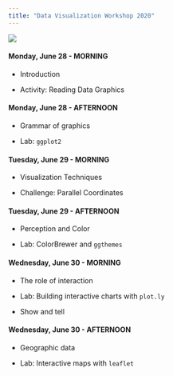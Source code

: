 ```yaml
---
title: "Data Visualization Workshop 2020"
---
```


![](gfx/self_description.png)

<div class="past"></div>

<div class="row">
  <div class="col-md-6">
  
#### Monday, June 28 - MORNING

<!-- - [Introduction](lectures/01-visualization-intro.pdf) -->
- Introduction
- Activity: Reading Data Graphics


  </div>
  <div class="col-md-6">
    
#### Monday, June 28 - AFTERNOON

<!-- - [Grammar of graphics](lectures/02-ggplot2-crash-course.pdf) -->
<!-- - [Lab: `ggplot2`](lab-ggplot2.html) ([.Rmd](lab-ggplot2.Rmd)) -->
- Grammar of graphics
- Lab: `ggplot2`

  </div>
</div>

<div class="row">
  <div class="col-md-6">
  
#### Tuesday, June 29 - MORNING

<!-- - [Visualization Techniques](lectures/03-vis-techniques.pdf) -->
<!-- - [Challenge: Parallel Coordinates](demo-vis-techniques.html) ([.Rmd](demo-vis-techniques.Rmd)) -->
- Visualization Techniques
- Challenge: Parallel Coordinates

  </div>
  <div class="col-md-6">
    
#### Tuesday, June 29 - AFTERNOON

<!-- - [Perception and Color](lectures/04-perception-color.pdf) -->
<!-- - [Lab: ColorBrewer and `ggthemes`](lab-colorbrewer-ggthemes.html) ([.Rmd](lab-colorbrewer-ggthemes.Rmd)) -->
- Perception and Color
- Lab: ColorBrewer and `ggthemes`

  </div>
</div>

<div class="row">
  <div class="col-md-6">
  
#### Wednesday, June 30 - MORNING

<!-- - [The role of interaction](lectures/05-interaction-and-plotly.pdf) -->
<!-- - [Lab: Building interactive charts with `plot.ly`](lab-plotly.html) ([.Rmd](lab-plotly.Rmd)) -->
- The role of interaction
- Lab: Building interactive charts with `plot.ly`
- Show and tell


  </div>
  <div class="col-md-6">
  
#### Wednesday, June 30 - AFTERNOON

<!-- - [Geographic data](lectures/06-geovis.pdf) -->
<!-- - [Lab: Interactive maps with `leaflet`](lab-leaflet.html) ([.Rmd](lab-leaflet.Rmd)) -->
- Geographic data
- Lab: Interactive maps with `leaflet`

  </div>
</div>
